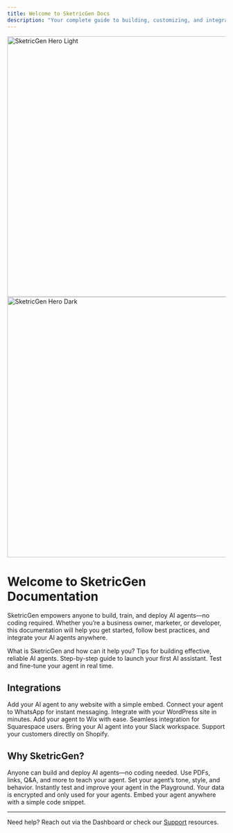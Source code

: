 ```yaml
---
title: Welcome to SketricGen Docs
description: "Your complete guide to building, customizing, and integrating AI agents with SketricGen."
---
```


<img
  className="block dark:hidden mx-auto mb-8 rounded-xl"
  src="/images/Banner.png"
  alt="SketricGen Hero Light"
  width="600"
/>
<img
  className="hidden dark:block mx-auto mb-8 rounded-xl"
  src="/images/Banner.png"
  alt="SketricGen Hero Dark"
  width="600"
/>

# Welcome to SketricGen Documentation

SketricGen empowers anyone to build, train, and deploy AI agents—no coding required. Whether you’re a business owner, marketer, or developer, this documentation will help you get started, follow best practices, and integrate your AI agents anywhere.

<CardGroup cols={2}>
  <Card
    title="Introduction"
    icon="book-open"
    href="/user-guide/introduction"
  >
    What is SketricGen and how can it help you?
  </Card>
  <Card
    title="Best Practices"
    icon="lightbulb"
    href="/user-guide/best-practices"
  >
    Tips for building effective, reliable AI agents.
  </Card>
  <Card
    title="Create Your First Agent"
    icon="robot"
    href="/user-guide/creating-your-first-agent"
  >
    Step-by-step guide to launch your first AI assistant.
  </Card>
  <Card
    title="Playground"
    icon="flask"
    href="/user-guide/playground"
  >
    Test and fine-tune your agent in real time.
  </Card>
</CardGroup>

## Integrations

<CardGroup cols={3}>
  <Card
    title="Custom Website"
    icon="globe"
    href="/integrations/custom-website"
  >
    Add your AI agent to any website with a simple embed.
  </Card>
  <Card
    title="WhatsApp"
    icon="message"
    href="/integrations/whatsapp"
  >
    Connect your agent to WhatsApp for instant messaging.
  </Card>
  <Card
    title="WordPress"
    icon="wordpress"
    href="/integrations/wordpress"
  >
    Integrate with your WordPress site in minutes.
  </Card>
  <Card
    title="Wix"
    icon="wix"
    href="/integrations/wix"
  >
    Add your agent to Wix with ease.
  </Card>
  <Card
    title="Squarespace"
    icon="squarespace"
    href="/integrations/squarespace"
  >
    Seamless integration for Squarespace users.
  </Card>
  <Card
    title="Slack"
    icon="slack"
    href="/integrations/slack"
  >
    Bring your AI agent into your Slack workspace.
  </Card>
  <Card
    title="Shopify"
    icon="shopify"
    href="/integrations/shopify"
  >
    Support your customers directly on Shopify.
  </Card>
</CardGroup>

## Why SketricGen?

<CardGroup cols={2}>
  <Card icon="user-check" title="No Technical Skills Required">
    Anyone can build and deploy AI agents—no coding needed.
  </Card>
  <Card icon="file-lines" title="Train with Your Own Content">
    Use PDFs, links, Q&A, and more to teach your agent.
  </Card>
  <Card icon="face-smile" title="Customizable Personality">
    Set your agent’s tone, style, and behavior.
  </Card>
  <Card icon="bolt" title="Real-Time Testing">
    Instantly test and improve your agent in the Playground.
  </Card>
  <Card icon="lock" title="Secure & Private">
    Your data is encrypted and only used for your agents.
  </Card>
  <Card icon="arrows-rotate" title="Easy Deployment">
    Embed your agent anywhere with a simple code snippet.
  </Card>
</CardGroup>

---

Need help? Reach out via the Dashboard or check our [Support](/user-guide/introduction) resources.
